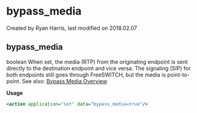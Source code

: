 
# bypass_media 

 Created by  Ryan Harris, last modified on 2018.02.07

## bypass_media

boolean When set, the media (RTP) from the originating endpoint is sent directly to the destination endpoint and vice versa. The signaling (SIP) for both endpoints still goes through FreeSWITCH, but the media is point-to-point. See also: [Bypass Media Overview](../FreeSWITCH-Explained/Codecs-and-Media/Bypass-Media-Overview/index.mdx#faq)

**Usage**

```xml
<action application="set" data="bypass_media=true"/>
```


